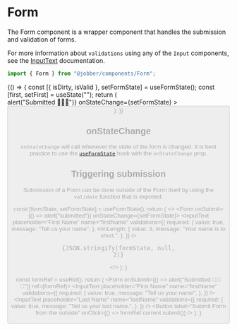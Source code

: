 
<Meta title="Components/Form" component={Form} />

# Form

The Form component is a wrapper component that handles the submission and
validation of forms.

For more information about `validations` using any of the `Input` components,
see the [InputText](/components/input-text/#validation-message) documentation.

```ts
import { Form } from "@jobber/components/Form";
```

<Canvas>
  <Story name="Form">
    {() => {
      const [{ isDirty, isValid }, setFormState] = useFormState();
      const [first, setFirst] = useState("");
      return (
        <Form
          onSubmit={() => alert("Submitted 🎉🎉🎉")}
          onStateChange={setFormState}
        >
          <Content>
            <InputText
              placeholder="First Name"
              name="firstName"
              value={first}
              onChange={setFirst}
              validations={{
                required: {
                  value: true,
                  message: "Tell us your name",
                },
                minLength: {
                  value: 3,
                  message: "Your name is to short.",
                },
              }}
            />
            <InputText
              placeholder="Last Name"
              name="lastName"
              validations={{
                required: {
                  value: true,
                  message: "Tell us your last name.",
                },
              }}
            />
            <Button
              label="Submit Form"
              submit={true}
              disabled={!isDirty || !isValid}
            />
          </Content>
        </Form>
      );
    }}
  </Story>
</Canvas>

<ArgsTable of={Form} story="Form" />

## onStateChange

`onStateChange` will call whenever the state of the form is changed. It is best
practice to use the [`useFormState`](/hooks/useFormState) hook with the
`onStateChange` prop.

<Canvas withSource="none">
  <OnStateChangeForm />
</Canvas>

## Triggering submission

Submission of a Form can be done outside of the Form itself by using the
`validate` function that is exposed.

<Canvas withSource="none">
  <TriggeringSubmissionForm />
</Canvas>

  const [formState, setFormState] = useFormState();
  return (
    <>
      <Form onSubmit={() => alert("submitted")} onStateChange={setFormState}>
        <InputText
          placeholder="First Name"
          name="firstName"
          validations={{
            required: {
              value: true,
              message: "Tell us your name",
            },
            minLength: {
              value: 3,
              message: "Your name is to short.",
            },
          }}
        />
      </Form>
      <pre>{JSON.stringify(formState, null, 2)}</pre>
    </>
  );
}

  const formRef = useRef();
  return (
    <Content>
      <Form onSubmit={() => alert("Submitted 🎉🎉🎉")} ref={formRef}>
        <Content>
          <InputText
            placeholder="First Name"
            name="firstName"
            validations={{
              required: {
                value: true,
                message: "Tell us your name",
              },
            }}
          />
          <InputText
            placeholder="Last Name"
            name="lastName"
            validations={{
              required: {
                value: true,
                message: "Tell us your last name.",
              },
            }}
          />
        </Content>
      </Form>
      <Button
        label="Submit Form from the outside"
        onClick={() => formRef.current.submit()}
      />
    </Content>
  );
}
